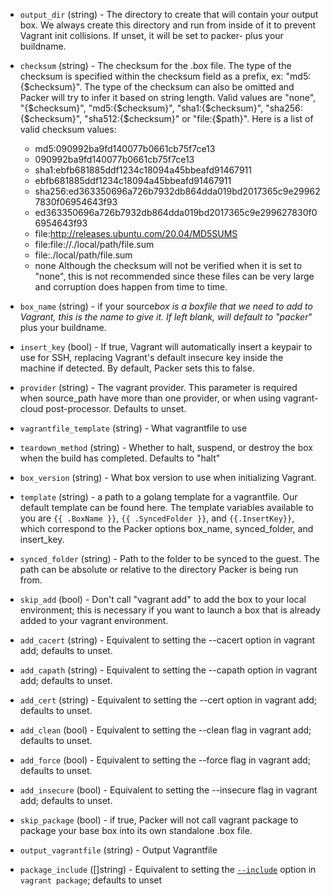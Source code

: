 <!-- Code generated from the comments of the Config struct in builder/vagrant/builder.go; DO NOT EDIT MANUALLY -->

- `output_dir` (string) - The directory to create that will contain your output box. We always
  create this directory and run from inside of it to prevent Vagrant init
  collisions. If unset, it will be set to packer- plus your buildname.

- `checksum` (string) - The checksum for the .box file. The type of the checksum is specified
  within the checksum field as a prefix, ex: "md5:{$checksum}". The type
  of the checksum can also be omitted and Packer will try to infer it
  based on string length. Valid values are "none", "{$checksum}",
  "md5:{$checksum}", "sha1:{$checksum}", "sha256:{$checksum}",
  "sha512:{$checksum}" or "file:{$path}". Here is a list of valid checksum
  values:

  - md5:090992ba9fd140077b0661cb75f7ce13
  - 090992ba9fd140077b0661cb75f7ce13
  - sha1:ebfb681885ddf1234c18094a45bbeafd91467911
  - ebfb681885ddf1234c18094a45bbeafd91467911
  - sha256:ed363350696a726b7932db864dda019bd2017365c9e299627830f06954643f93
  - ed363350696a726b7932db864dda019bd2017365c9e299627830f06954643f93
  - file:http://releases.ubuntu.com/20.04/MD5SUMS
  - file:file://./local/path/file.sum
  - file:./local/path/file.sum
  - none
    Although the checksum will not be verified when it is set to "none",
    this is not recommended since these files can be very large and
    corruption does happen from time to time.

- `box_name` (string) - if your source*box is a boxfile that we need to add to Vagrant, this is
  the name to give it. If left blank, will default to "packer*" plus your
  buildname.

- `insert_key` (bool) - If true, Vagrant will automatically insert a keypair to use for SSH,
  replacing Vagrant's default insecure key inside the machine if detected.
  By default, Packer sets this to false.

- `provider` (string) - The vagrant provider.
  This parameter is required when source_path have more than one provider,
  or when using vagrant-cloud post-processor. Defaults to unset.

- `vagrantfile_template` (string) - What vagrantfile to use

- `teardown_method` (string) - Whether to halt, suspend, or destroy the box when the build has
  completed. Defaults to "halt"

- `box_version` (string) - What box version to use when initializing Vagrant.

- `template` (string) - a path to a golang template for a vagrantfile. Our default template can
  be found here. The template variables available to you are
  `{{ .BoxName }}`, `{{ .SyncedFolder }}`, and `{{.InsertKey}}`, which
  correspond to the Packer options box_name, synced_folder, and insert_key.

- `synced_folder` (string) - Path to the folder to be synced to the guest. The path can be absolute
  or relative to the directory Packer is being run from.

- `skip_add` (bool) - Don't call "vagrant add" to add the box to your local environment; this
  is necessary if you want to launch a box that is already added to your
  vagrant environment.

- `add_cacert` (string) - Equivalent to setting the
  --cacert
  option in vagrant add; defaults to unset.

- `add_capath` (string) - Equivalent to setting the
  --capath option
  in vagrant add; defaults to unset.

- `add_cert` (string) - Equivalent to setting the
  --cert option in
  vagrant add; defaults to unset.

- `add_clean` (bool) - Equivalent to setting the
  --clean flag in
  vagrant add; defaults to unset.

- `add_force` (bool) - Equivalent to setting the
  --force flag in
  vagrant add; defaults to unset.

- `add_insecure` (bool) - Equivalent to setting the
  --insecure flag in
  vagrant add; defaults to unset.

- `skip_package` (bool) - if true, Packer will not call vagrant package to
  package your base box into its own standalone .box file.

- `output_vagrantfile` (string) - Output Vagrantfile

- `package_include` ([]string) - Equivalent to setting the
  [`--include`](https://www.vagrantup.com/docs/cli/package.html#include-x-y-z) option
  in `vagrant package`; defaults to unset
